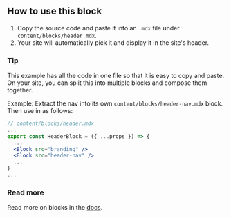<Div>

## How to use this block

1. Copy the source code and paste it into an `.mdx` file under `content/blocks/header.mdx`.
2. Your site will automatically pick it and display it in the site's header.

### Tip

This example has all the code in one file so that it is easy to copy and paste. On your site, you
can split this into multiple blocks and compose them together.

Example: Extract the nav into its own `content/blocks/header-nav.mdx` block. Then use in as follows:

```jsx
// content/blocks/header.mdx
...
export const HeaderBlock = ({ ...props }) => {
  ...
  <Block src="branding" />
  <Block src="header-nav" />
  ...
}
...
```

### Read more

Read more on blocks in the [docs](/docs/blocks).

</Div>
